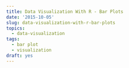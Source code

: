 ```yaml
---
title: Data Visualization With R - Bar Plots
date: '2015-10-05'
slug: data-visualization-with-r-bar-plots
topics:
  - data-visualization
tags:
  - bar plot
  - visualization
draft: yes
---
```



